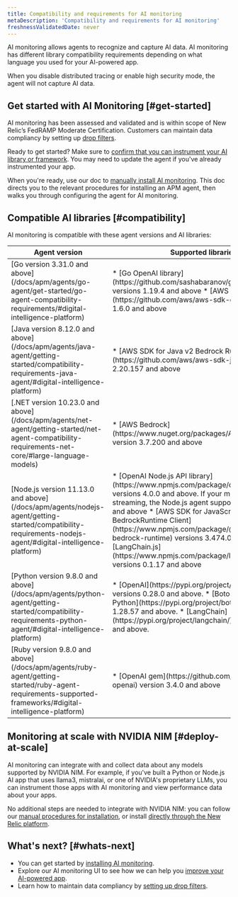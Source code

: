 ```yaml
---
title: Compatibility and requirements for AI monitoring
metaDescription: 'Compatibility and requirements for AI monitoring'
freshnessValidatedDate: never
---
```


AI monitoring allows agents to recognize and capture AI data. AI monitoring has different library compatibility requirements depending on what language you used for your AI-powered app.

When you disable distributed tracing or enable high security mode, the agent will not capture AI data.

## Get started with AI Monitoring [#get-started]
AI monitoring has been assessed and validated and is within scope of New Relic’s FedRAMP Moderate Certification.  Customers can maintain data compliancy by setting up [drop filters](/docs/ai-monitoring/drop-sensitive-data). 

Ready to get started? Make sure to [confirm that you can instrument your AI library or framework](#compatibility). You may need to update the agent if you've already instrumented your app. 

When you're ready, use our doc to [manually install AI monitoring](/install/ai-monitoring). This doc directs you to the relevant procedures for installing an APM agent, then walks you through configuring the agent for AI monitoring.

## Compatible AI libraries [#compatibility]

AI monitoring is compatible with these agent versions and AI libraries:

<table>
    <thead>
        <tr>
            <th>
                Agent version
            </th>
            <th>
                Supported libraries
            </th>
        </tr>
    </thead>
    <tbody>
        <tr>
            <td>
            [Go version 3.31.0 and above](/docs/apm/agents/go-agent/get-started/go-agent-compatibility-requirements/#digital-intelligence-platform)
            </td>
            <td>
            * [Go OpenAI library](https://github.com/sashabaranov/go-openai) versions 1.19.4 and above
            * [AWS SDK for Go v2](https://github.com/aws/aws-sdk-go-v2) versions 1.6.0 and above
            </td>
        </tr>
        <tr>
            <td>
            [Java version 8.12.0 and above](/docs/apm/agents/java-agent/getting-started/compatibility-requirements-java-agent/#digital-intelligence-platform)
            </td>
            <td>
            * [AWS SDK for Java v2 Bedrock Runtime Client](https://github.com/aws/aws-sdk-java-v2/) versions 2.20.157 and above
            </td>
        </tr>
        <tr>
            <td>
            [.NET version 10.23.0 and above](/docs/apm/agents/net-agent/getting-started/net-agent-compatibility-requirements-net-core/#large-language-models)
            </td>
            <td>
            * [AWS Bedrock](https://www.nuget.org/packages/AWSSDK.Bedrock/) version 3.7.200 and above
            </td>
        </tr>
        <tr>
            <td>
            [Node.js version 11.13.0 and above](/docs/apm/agents/nodejs-agent/getting-started/compatibility-requirements-nodejs-agent/#digital-intelligence-platform)
            </td>
            <td>
            * [OpenAI Node.js API library](https://www.npmjs.com/package/openai/v/4.0.0) versions 4.0.0 and above. If your model uses streaming, the Node.js agent supports versions 4.12.2 and above
            * [AWS SDK for JavaScript BedrockRuntime Client](https://www.npmjs.com/package/@aws-sdk/client-bedrock-runtime) versions 3.474.0 and above
            * [LangChain.js](https://www.npmjs.com/package/langchain/v/0.1.17) versions 0.1.17 and above
            </td>
        </tr>
        <tr>
            <td>
            [Python version 9.8.0 and above](/docs/apm/agents/python-agent/getting-started/compatibility-requirements-python-agent/#digital-intelligence-platform)
            </td>
            <td>
            * [OpenAI](https://pypi.org/project/openai/) library versions 0.28.0 and above.
            * [Boto3 AWS SDK for Python](https://pypi.org/project/boto3/)  versions 1.28.57 and above.
            * [LangChain](https://pypi.org/project/langchain/) versions 0.1.0 and above.
            </td>
        </tr>
        <tr>
            <td>
            [Ruby version 9.8.0 and above](/docs/apm/agents/ruby-agent/getting-started/ruby-agent-requirements-supported-frameworks/#digital-intelligence-platform)
            </td>
            <td>
            * [OpenAI gem](https://github.com/alexrudall/ruby-openai) version 3.4.0 and above
            </td>
        </tr>
    </tbody>
</table>

## Monitoring at scale with NVIDIA NIM [#deploy-at-scale]

AI monitoring can integrate with and collect data about any models supported by NVIDIA NIM. For example, if you've built a Python or Node.js AI app that uses llama3, mistralai, or one of NVIDIA's proprietary LLMs, you can instrument those apps with AI monitoring and view performance data about your apps.

No additional steps are needed to integrate with NVIDIA NIM: you can follow our [manual procedures for installation](/install/ai-monitoring), or install [directly through the New Relic platform](https://onenr.io/0VRVNLqavRa). 

## What's next? [#whats-next]

* You can get started by [installing AI monitoring](/install/ai-monitoring).
* Explore our AI monitoring UI to see how we can help you [improve your AI-powered app](/docs/ai-monitoring/view-ai-data).
* Learn how to maintain data compliancy by [setting up drop filters](/docs/ai-monitoring/drop-sensitive-data).
